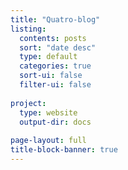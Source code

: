 ```yaml
---
title: "Quatro-blog"
listing:
  contents: posts
  sort: "date desc"
  type: default
  categories: true
  sort-ui: false
  filter-ui: false
  
project: 
  type: website
  output-dir: docs
  
page-layout: full
title-block-banner: true
---
```

